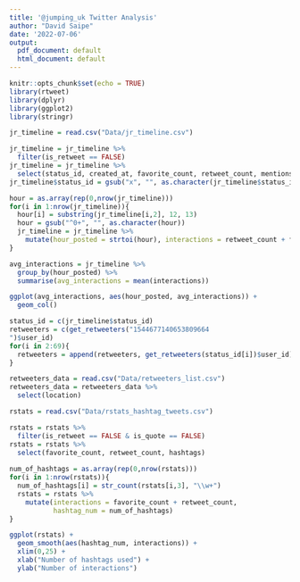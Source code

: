 ```yaml
---
title: '@jumping_uk Twitter Analysis'
author: "David Saipe"
date: '2022-07-06'
output:
  pdf_document: default
  html_document: default
---
```


```r
knitr::opts_chunk$set(echo = TRUE)
library(rtweet)
library(dplyr)
library(ggplot2)
library(stringr)

```

```r
jr_timeline = read.csv("Data/jr_timeline.csv")

jr_timeline = jr_timeline %>%
  filter(is_retweet == FALSE)
jr_timeline = jr_timeline %>%
  select(status_id, created_at, favorite_count, retweet_count, mentions_screen_name, urls_url, hashtags, media_type)
jr_timeline$status_id = gsub("x", "", as.character(jr_timeline$status_id))

hour = as.array(rep(0,nrow(jr_timeline)))
for(i in 1:nrow(jr_timeline)){
  hour[i] = substring(jr_timeline[i,2], 12, 13)
  hour = gsub("^0+", "", as.character(hour))
  jr_timeline = jr_timeline %>%
    mutate(hour_posted = strtoi(hour), interactions = retweet_count + favorite_count)
}
```

```r
avg_interactions = jr_timeline %>%
  group_by(hour_posted) %>%
  summarise(avg_interactions = mean(interactions))

ggplot(avg_interactions, aes(hour_posted, avg_interactions)) +
  geom_col()

```

```r
status_id = c(jr_timeline$status_id)
retweeters = c(get_retweeters("1544677140653809664
")$user_id)
for(i in 2:69){
  retweeters = append(retweeters, get_retweeters(status_id[i])$user_id)
}

retweeters_data = read.csv("Data/retweeters_list.csv")
retweeters_data = retweeters_data %>%
  select(location)

```

```r
rstats = read.csv("Data/rstats_hashtag_tweets.csv")

rstats = rstats %>%
  filter(is_retweet == FALSE & is_quote == FALSE)
rstats = rstats %>%
  select(favorite_count, retweet_count, hashtags)
  
num_of_hashtags = as.array(rep(0,nrow(rstats)))
for(i in 1:nrow(rstats)){
  num_of_hashtags[i] = str_count(rstats[i,3], "\\w+")
  rstats = rstats %>%
    mutate(interactions = favorite_count + retweet_count,
           hashtag_num = num_of_hashtags)
}

ggplot(rstats) +
  geom_smooth(aes(hashtag_num, interactions)) +
  xlim(0,25) +
  xlab("Number of hashtags used") + 
  ylab("Number of interactions")
  
```








